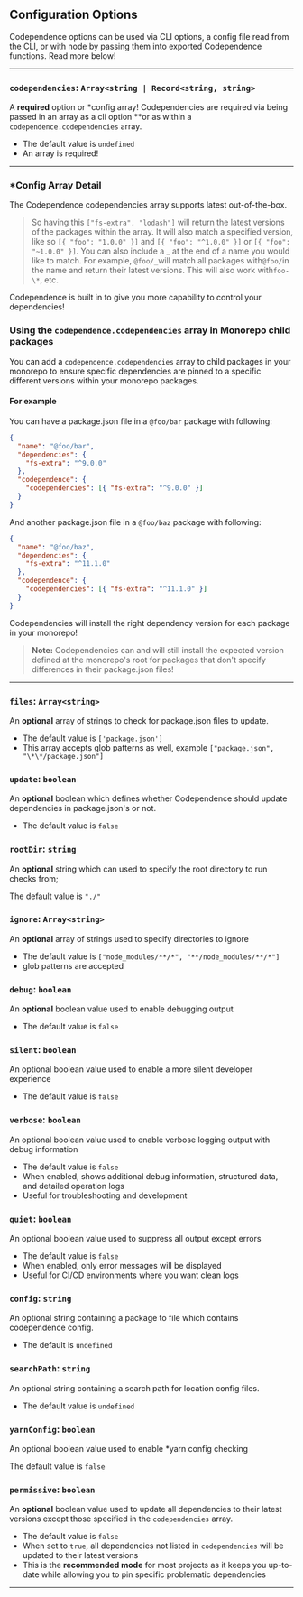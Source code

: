 <section>

## Configuration Options

Codependence options can be used via CLI options, a config file read from the CLI,
or with node by passing them into exported Codependence functions. Read more below!

---

### `codependencies`: `Array<string | Record<string, string>`

A **required** option or \*config array! Codependencies are required via being passed in an array as a cli option \*\*or as within a `codependence.codependencies` array.

- The default value is `undefined`
- An array is required!

---

### \*Config Array Detail

The Codependence codependencies array supports latest out-of-the-box.

> So having this `["fs-extra", "lodash"]` will return the latest versions of the packages within the array. It will also match a specified version, like so `[{ "foo": "1.0.0" }]` and `[{ "foo": "^1.0.0" }]` or `[{ "foo": "~1.0.0" }]`. You can also include a _ at the end of a name you would like to match. For example, `@foo/_`will match all packages with`@foo/`in the name and return their latest versions. This will also work with`foo-\*`, etc.

Codependence is built in to give you more capability to control your dependencies!

### Using the `codependence.codependencies` array in Monorepo child packages

You can add a `codependence.codependencies` array to child packages in your monorepo to ensure specific dependencies are
pinned to a specific different versions within your monorepo packages.

#### For example

You can have a package.json file in a `@foo/bar` package with following:

```json
{
  "name": "@foo/bar",
  "dependencies": {
    "fs-extra": "^9.0.0"
  },
  "codependence": {
    "codependencies": [{ "fs-extra": "^9.0.0" }]
  }
}
```

And another package.json file in a `@foo/baz` package with following:

```json
{
  "name": "@foo/baz",
  "dependencies": {
    "fs-extra": "^11.1.0"
  },
  "codependence": {
    "codependencies": [{ "fs-extra": "^11.1.0" }]
  }
}
```

Codependencies will install the right dependency version for each package in your monorepo!

> **Note:** Codependencies can and will still install the expected version defined at the monorepo's root for packages that don't specify differences in their package.json files!

---

### `files`: `Array<string>`

An **optional** array of strings to check for package.json files to update.

- The default value is `['package.json']`
- This array accepts glob patterns as well, example `["package.json", "\*\*/package.json"]`

### `update`: `boolean`

An **optional** boolean which defines whether Codependence should update dependencies in package.json's or not.

- The default value is `false`

### `rootDir`: `string`

An **optional** string which can used to specify the root directory to run checks from;

The default value is `"./"`

### `ignore`: `Array<string>`

An **optional** array of strings used to specify directories to ignore

- The default value is `["node_modules/**/*", "**/node_modules/**/*"]`
- glob patterns are accepted

### `debug`: `boolean`

An **optional** boolean value used to enable debugging output

- The default value is `false`

### `silent`: `boolean`

An optional boolean value used to enable a more silent developer experience

- The default value is `false`

### `verbose`: `boolean`

An optional boolean value used to enable verbose logging output with debug information

- The default value is `false`
- When enabled, shows additional debug information, structured data, and detailed operation logs
- Useful for troubleshooting and development

### `quiet`: `boolean`

An optional boolean value used to suppress all output except errors

- The default value is `false`
- When enabled, only error messages will be displayed
- Useful for CI/CD environments where you want clean logs

### `config`: `string`

An optional string containing a package to file which contains codependence config.

- The default is `undefined`

### `searchPath`: `string`

An optional string containing a search path for location config files.

- The default value is `undefined`

### `yarnConfig`: `boolean`

An optional boolean value used to enable \*yarn config checking

The default value is `false`

### `permissive`: `boolean`

An **optional** boolean value used to update all dependencies to their latest versions except those specified in the `codependencies` array.

- The default value is `false`
- When set to `true`, all dependencies not listed in `codependencies` will be updated to their latest versions
- This is the **recommended mode** for most projects as it keeps you up-to-date while allowing you to pin specific problematic dependencies

---

</section>
